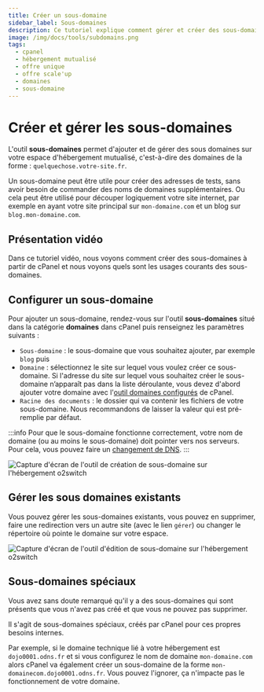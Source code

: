 ```yaml
---
title: Créer un sous-domaine
sidebar_label: Sous-domaines
description: Ce tutoriel explique comment gérer et créer des sous-domaines sur un espace d'hébergement web o2switch
image: /img/docs/tools/subdomains.png
tags:
  - cpanel
  - hébergement mutualisé
  - offre unique
  - offre scale'up
  - domaines
  - sous-domaine
---
```



# Créer et gérer les sous-domaines

L'outil **sous-domaines** permet d'ajouter et de gérer des sous domaines sur votre espace d'hébergement mutualisé,
c'est-à-dire des domaines de la forme : `quelquechose.votre-site.fr`.

Un sous-domaine peut être utile pour créer des adresses de tests, sans avoir besoin de commander des noms de domaines
supplémentaires. Ou cela peut être utilisé pour découper logiquement votre site internet, par exemple en ayant votre
site principal sur `mon-domaine.com` et un blog sur `blog.mon-domaine.com`.

<PreviewToolCard tool='subdomains' />

## Présentation vidéo

Dans ce tutoriel vidéo, nous voyons comment créer des sous-domaines à partir de cPanel et nous voyons quels sont les usages courants des sous-domaines.

<YoutubeVideo id='297c_of9qxM' title="Comment créer un sous-domaine ?"/>

## Configurer un sous-domaine

Pour ajouter un sous-domaine, rendez-vous sur l'outil **sous-domaines** situé dans la catégorie **domaines** dans cPanel puis renseignez les paramètres suivants :
  * `Sous-domaine` : le sous-domaine que vous souhaitez ajouter, par exemple `blog` puis
  * `Domaine` : sélectionnez le site sur lequel vous voulez créer ce sous-domaine. Si l'adresse du site sur lequel vous souhaitez créer le sous-domaine n’apparaît pas dans la liste déroulante, vous devez d'abord ajouter votre domaine avec l'[outil domaines configurés](/cpanel/domaines/configuration-domaine) de cPanel.
  * `Racine des documents` : le dossier qui va contenir les fichiers de votre sous-domaine. Nous recommandons de laisser la valeur qui est pré-remplie par défaut.

:::info
Pour que le sous-domaine fonctionne correctement, votre nom de domaine (ou au moins le sous-domaine) doit pointer vers
nos serveurs. Pour cela, vous pouvez faire un [changement de DNS](/nom-de-domaine).
:::

<Image
    src="/img/docs/cpanel/domaines/configurer-sous-domaine.png"
    title="Ajout d'un sous-domaine sur l'hébergement o2switch"
    caption="Formulaire de création d'un sous-domaine sur l'hébergement o2switch"
    alt="Capture d'écran de l'outil de création de sous-domaine sur l'hébergement o2switch"
/>

## Gérer les sous domaines existants

Vous pouvez gérer les sous-domaines existants, vous pouvez en supprimer, faire une redirection vers un autre site
(avec le lien `gérer`) ou changer le répertoire où pointe le domaine sur votre espace.

<Image
    src="/img/docs/cpanel/domaines/modifier-sous-domaine.png"
    title="Modifier un sous-domaine sur l'hébergement o2switch"
    caption="Gestion de vos sous-domaines et modification du répertoire racine"
    alt="Capture d'écran de l'outil d'édition de sous-domaine sur l'hébergement o2switch"
/>


## Sous-domaines spéciaux

Vous avez sans doute remarqué qu'il y a des sous-domaines qui sont présents que vous n'avez pas créé et que vous ne
pouvez pas supprimer.

Il s'agit de sous-domaines spéciaux, créés par cPanel pour ces propres besoins internes.

Par exemple, si le domaine technique lié à votre hébergement est `dojo0001.odns.fr` et si vous configurez
le nom de domaine `mon-domaine.com` alors cPanel va également créer un sous-domaine de la forme
`mon-domainecom.dojo0001.odns.fr`. Vous pouvez l'ignorer, ça n'impacte pas le fonctionnement de votre domaine.

